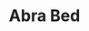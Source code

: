 ---
title: "Abra Bed"
meta_title: "Abra Bed craft"
description: "Craft de Abra Bed"
rank: "b"
draft: false
name: "Abra Bed"
recipe_img: "https://wiki.pokexgames.com/images/0/03/Abra_Bed1.png"
level: 68
craft_time: 57600
result: 1
value_npc: 1
ingredients:
  - name: "White Bed"
    quantity: 1
    item_img: "https://wiki.pokexgames.com/images/7/76/White_Bed.png"
    value_npc: 1
  - name: "Psycraft Tapestry"
    quantity: 2
    item_img: "https://wiki.pokexgames.com/images/5/5b/Psycraft_Tapestry.png"
    value_npc: 1
  - name: "Psychic Spoon"
    quantity: 100
    item_img: "https://wiki.pokexgames.com/images/2/28/Psychic_Spoon.png"
    value_npc: 1
  - name: "Planks"
    quantity: 200
    item_img: "https://wiki.pokexgames.com/images/b/b9/Planks.png"
    value_npc: 1
---